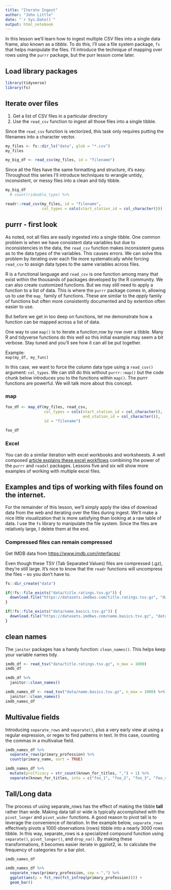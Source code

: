 ```yaml
---
title: "Iterate Ingest"
author: "John Little"
date: "`r Sys.Date()`"
output: html_notebook
---
```


In this lesson we'll learn how to ingest multiple CSV files into a single data frame, also known as a *tibble*. To do this, I'll use a file system package, `fs` that helps manipulate the files. I'll introduce the technique of mapping over rows using the `purrr` package, but the purr lesson come later.

## Load library packages

```r
library(tidyverse)
library(fs)
```

## Iterate over files

1.  Get a list of CSV files in a particular directory
2.  Use the `read_csv` function to ingest all those files into a single tibble.

Since the `read_csv` function is vectorized, this task only requires putting the filenames into a character vector.

```r
my_files <- fs::dir_ls("data", glob = "*.csv")
my_files
```

```r
my_big_df <- read_csv(my_files, id = "filename")
```

Since all the files have the same formatting and structure, it's easy. Throughout this series I'll introduce techniques to wrangle untidy, inconsistent, or messy files into a clean and tidy tibble.

```r
my_big_df 
  # count(rideable_type) %>% 
```

```r
readr::read_csv(my_files, id = "filename", 
                col_types = cols(start_station_id = col_character()))
```

## purrr - first look

As noted, not all files are easily ingested into a single tibble. One common problem is when we have consistent data variables but due to inconsistencies in the data, the `read_csv` function makes inconsistent guess as to the data types of the variables. This causes errors. We can solve this problem by iterating over each file more systematically while forcing `read_csv` to assign data types to the same variables across files.

R is a functional language and `read_csv` is one function among many that exist within the thousands of packages developed by the R community. We can also create customized functions. But we may still need to apply a function to a list of data. This is where the `purrr` package comes in, allowing us to use the `map_` family of functions. These are similar to the *apply* family of functions but often more consistently documented and by extention often easier to use.

But before we get in too deep on functions, let me demonstrate how a function can be mapped across a list of data.

One way to use `map()` is to iterate a function,row by row over a tibble. Many R and tidyverse functions do this well so this initial example may seem a bit verbose. Stay tuned and you'll see how it can all be put together.

Example:\
`map(my_df, my_func)`

In this case, we want to force the column data type using a `read_csv()` argument: `col_types`. We can still do this without `purrr::map()` but the code chunk below introduces you to the functions within `map()`. The purrr functions are powerful. We will talk more about this concept.

### map

```r
foo_df <- map_df(my_files, read_csv, 
                 col_types = cols(start_station_id = col_character(),
                                  end_station_id = col_character()),
                 id = "filename")

foo_df
```

### Excel

You can do a similar iteration with excel workbooks and worksheests. A well composed [article explains these excel workflows](https://readxl.tidyverse.org/articles/readxl-workflows.html) combining the power of the `purrr` and `readxl` packages. Lessons five and six will show more examples of working with multiple excel files.

## Examples and tips of working with files found on the internet.

For the remainder of this lesson, we'll simply apply the idea of download data from the web and iterating over the files during ingest. We'll make a nice little visualization that is more satisfying than looking at a raw table of data. I use the `fs` library to manipulate the file system. Since the files are relatively large, I delete them at the end.

### Compressed files can remain compressed

Get IMDB data from <https://www.imdb.com/interfaces/>

Even though these TSV (Tab Separated Values) files are compressed (.gz), they're still large. It's nice to know that the `readr` functions will uncompress the files -- so you don't have to.

```r
fs::dir_create("data")

if(!fs::file_exists("data/title.ratings.tsv.gz")) {
  download.file("https://datasets.imdbws.com/title.ratings.tsv.gz", "data/title.ratings.tsv.gz")  
}

if(!fs::file_exists("data/name.basics.tsv.gz")) {
  download.file("https://datasets.imdbws.com/name.basics.tsv.gz", "data/name.basics.tsv.gz")  
}
```

## clean names

The `janitor` packages has a handy function: `clean_names()`. This helps keep your variable names tidy.

```r
imdb_df <- read_tsv("data/title.ratings.tsv.gz", n_max = 1000)
imdb_df

imdb_df %>% 
  janitor::clean_names()

imdb_names_df <- read_tsv("data/name.basics.tsv.gz", n_max = 1000) %>% 
  janitor::clean_names()
imdb_names_df
```

## Multivalue fields

Introducing `separate_rows` and `separate()`, plus a very early view at using a regular expression, or regex to find patterns in text. In this case, counting the commas in a multivalue field.

```r
imdb_names_df %>% 
  separate_rows(primary_profession) %>% 
  count(primary_name, sort = TRUE)

imdb_names_df %>% 
  mutate(prolficacy = str_count(known_for_titles, ",") + 1) %>% 
  separate(known_for_titles, into = c("foo_1", "foo_2", "foo_3", "foo_4"), sep = ",")
```

## Tall/Long data

The process of using separate_rows has the effect of making the tibble **tall** rather than wide. Making data tall or wide is typically accomplished with the `pivot_longer` and `pivot_wider` functions. A good reason to pivot tall is to leverage the convenience of iteration. In the example below, `separate_rows` effectively pivots a 1000 observations (rows) tibble into a nearly 3000 rows tibble. In this way, separate_rows is a specialized compound function using `separate()`, `pivot_longer()`, and `drop_na()`. By making these transformations, it becomes easier iterate in ggplot2, ie. to calculate the frequency of categories for a bar plot.

```r
imdb_names_df

imdb_names_df %>% 
  separate_rows(primary_profession, sep = ",") %>% 
  ggplot(aes(y = fct_rev(fct_infreq(primary_profession)))) +
  geom_bar()
```
